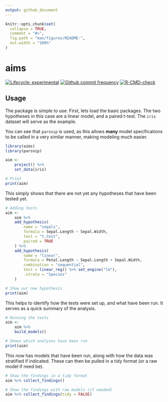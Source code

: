 ```yaml
---
output: github_document
---
```


<!-- README.md is generated from README.Rmd. Please edit that file -->

```r
knitr::opts_chunk$set(
  collapse = TRUE,
  comment = "#>",
  fig.path = "man/figures/README-",
  out.width = "100%"
)
```

# aims

<!-- badges: start -->

[![Lifecycle: experimental](https://img.shields.io/badge/lifecycle-experimental-orange.svg)](https://www.tidyverse.org/lifecycle/#experimental) [![Github commit frequency](https://img.shields.io/github/commit-activity/w/asshah4/aims)](https://github.com/asshah4/aims/graphs/commit-activity) [![R-CMD-check](https://github.com/asshah4/aims/workflows/R-CMD-check/badge.svg)](https://github.com/asshah4/aims/actions)

<!-- badges: end -->

## Usage

The package is simple to use. First, lets load the basic packages. The two hypotheses in this case are a linear model, and a paired t-test. The `iris` dataset will serve as the example.

You can see that `parsnip` is used, as this allows **many** model specifications to be called in a very similar manner, making modeling much easier.

```r
library(aims)
library(parsnip)

aim <- 
	project() %>%
	set_data(iris) 

# Print
print(aim)
```

This simply shows that there are not yet any hypotheses that have been tested yet.

```r
# Adding tests
aim <-
	aim %>%
	add_hypothesis(
		name = "sepals",
		formula = Sepal.Length ~ Sepal.Width,
		test = "t.test",
		paired = TRUE
	) %>%
	add_hypothesis(
		name = "linear",
		formula = Petal.Length ~ Sepal.Length + Sepal.Width,
		combination = "sequential",
		test = linear_reg() %>% set_engine("lm"),
		.strata = "Species"
	)

# Show our new hypothesis
print(aim)
```

This helps to identify how the tests were set up, and what have been run. It serves as a quick summary of the analysis.

```r
# Running the tests
aim <-
	aim %>%
	build_models()

# Shows which analyses have been run
print(aim)
```

This now has models that have been run, along with how the data was stratified if indicated.
These can then be pulled in a tidy format (or a raw model if need be).

```r
# Show the findings in a tidy format
aim %>% collect_findings()

# Show the findings with raw models (if needed)
aim %>% collect_findings(tidy = FALSE)
```

